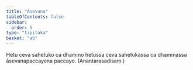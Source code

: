 ```yaml
---
title: "Āsevana"
tableOfContents: false
sidebar:
  order: 5
type: "tipitaka"
basket: "ab"
---
```



<DynamicBreadcrumb />

<Division number="147">

<Paragraph number="412">
Hetu ceva sahetuko ca dhammo hetussa ceva sahetukassa ca dhammassa āsevanapaccayena paccayo. (Anantarasadisaṃ.)
</Paragraph>
</Division>